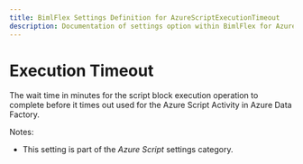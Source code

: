 ```yaml
---
title: BimlFlex Settings Definition for AzureScriptExecutionTimeout
description: Documentation of settings option within BimlFlex for AzureScriptExecutionTimeout
---
```

<head>
  <meta name="varigenceProduct" content="BimlFlex"></meta>
  <meta name="varigenceArticleType" content="Reference"></meta>
</head>

# Execution Timeout

The wait time in minutes for the script block execution operation to complete before it times out used for the Azure Script Activity in Azure Data Factory.

Notes:

* This setting is part of the *Azure Script* settings category.

